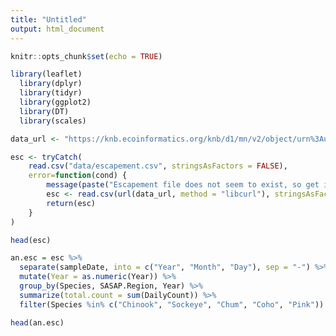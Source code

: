 ```yaml
---
title: "Untitled"
output: html_document
---
```


```r
knitr::opts_chunk$set(echo = TRUE)
```

```r
library(leaflet)
  library(dplyr)
  library(tidyr)
  library(ggplot2)
  library(DT)
  library(scales)
```

```r
data_url <- "https://knb.ecoinformatics.org/knb/d1/mn/v2/object/urn%3Auuid%3Af119a05b-bbe7-4aea-93c6-85434dcb1c5e"

esc <- tryCatch(
    read.csv("data/escapement.csv", stringsAsFactors = FALSE),
    error=function(cond) {
        message(paste("Escapement file does not seem to exist, so get it from the KNB."))
        esc <- read.csv(url(data_url, method = "libcurl"), stringsAsFactors = FALSE)
        return(esc)
    }
)

head(esc) 
```

```r
an.esc = esc %>% 
  separate(sampleDate, into = c("Year", "Month", "Day"), sep = "-") %>% 
  mutate(Year = as.numeric(Year)) %>%  
  group_by(Species, SASAP.Region, Year) %>% 
  summarize(total.count = sum(DailyCount)) %>%
  filter(Species %in% c("Chinook", "Sockeye", "Chum", "Coho", "Pink"))

head(an.esc)
```

```r

```

```r

```


